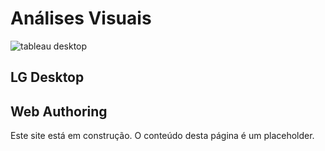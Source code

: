 
# Análises Visuais

![tableau desktop](/img/tableau/stock/desktop_hero.png)

## LG Desktop

## Web Authoring

<Callout type="warning" emoji="⚠️">
  Este site está em construção. O conteúdo desta página é um placeholder.
</Callout>
